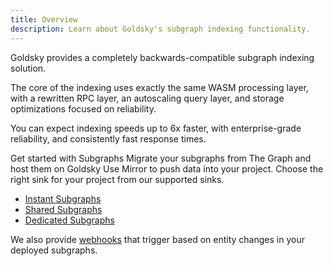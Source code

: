 ```yaml
---
title: Overview
description: Learn about Goldsky's subgraph indexing functionality.
---
```


Goldsky provides a completely backwards-compatible subgraph indexing solution.

The core of the indexing uses exactly the same WASM processing layer, with a rewritten RPC layer, an autoscaling query layer, and storage optimizations focused on reliability.

You can expect indexing speeds up to 6x faster, with enterprise-grade reliability, and consistently fast response times.

<CardGroup cols={2}>
  <Card title="Indexing subgraphs" icon="arrow-pointer" href="/subgraphs" iconType="duotone">
    Get started with Subgraphs
  </Card>
  <Card title="Migrate from The Graph" icon="chart-scatter" href="/migrate-from-the-graph" iconType="duotone">
    Migrate your subgraphs from The Graph and host them on Goldsky
  </Card>
  <Card title="Sync data" icon="database" href="/mirror" iconType="duotone">
    Use Mirror to push data into your project.
  </Card>
  <Card title="Select a database to push to" icon="table" href="/mirror/choosing-the-right-sink"  iconType="duotone">
    Choose the right sink for your project from our supported sinks.
  </Card>
</CardGroup>

- [Instant Subgraphs](/subgraphs/instant-subgraphs)
- [Shared Subgraphs](/subgraphs/shared-subgraphs)
- [Dedicated Subgraphs](/subgraphs/dedicated-subgraphs)

We also provide [webhooks](/subgraphs/webhooks) that trigger based on entity changes in your deployed subgraphs.
